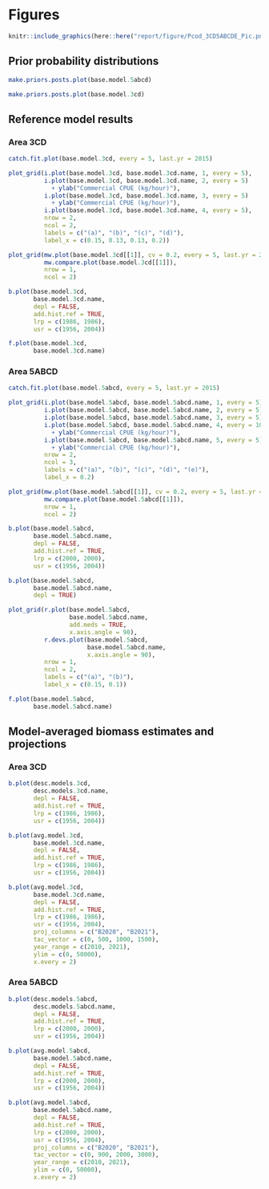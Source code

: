\clearpage

# Figures

```r
knitr::include_graphics(here::here("report/figure/Pcod_3CD5ABCDE_Pic.png"))

```

\clearpage

## Prior probability distributions

```r
make.priors.posts.plot(base.model.5abcd)
```

```r
make.priors.posts.plot(base.model.3cd)
```

\clearpage

## Reference model results

### Area 3CD


```r
catch.fit.plot(base.model.3cd, every = 5, last.yr = 2015)
```


```r
plot_grid(i.plot(base.model.3cd, base.model.3cd.name, 1, every = 5),
          i.plot(base.model.3cd, base.model.3cd.name, 2, every = 5)
            + ylab("Commercial CPUE (kg/hour)"),
          i.plot(base.model.3cd, base.model.3cd.name, 3, every = 5)
            + ylab("Commercial CPUE (kg/hour)"),
          i.plot(base.model.3cd, base.model.3cd.name, 4, every = 5),
          nrow = 2,
          ncol = 2,
          labels = c("(a)", "(b)", "(c)", "(d)"),
          label_x = c(0.15, 0.13, 0.13, 0.2))
```

```r
plot_grid(mw.plot(base.model.3cd[[1]], cv = 0.2, every = 5, last.yr = 2015),
          mw.compare.plot(base.model.3cd[[1]]),
          nrow = 1,
          ncol = 2)
```

```r
b.plot(base.model.3cd,
       base.model.3cd.name,
       depl = FALSE,
       add.hist.ref = TRUE,
       lrp = c(1986, 1986),
       usr = c(1956, 2004))
```

```r
f.plot(base.model.3cd,
       base.model.3cd.name)
```

### Area 5ABCD

```r
catch.fit.plot(base.model.5abcd, every = 5, last.yr = 2015)
```

```r
plot_grid(i.plot(base.model.5abcd, base.model.5abcd.name, 1, every = 5),
          i.plot(base.model.5abcd, base.model.5abcd.name, 2, every = 5),
          i.plot(base.model.5abcd, base.model.5abcd.name, 3, every = 5),
          i.plot(base.model.5abcd, base.model.5abcd.name, 4, every = 10)
            + ylab("Commercial CPUE (kg/hour)"),
          i.plot(base.model.5abcd, base.model.5abcd.name, 5, every = 5)
            + ylab("Commercial CPUE (kg/hour)"),
          nrow = 2,
          ncol = 3,
          labels = c("(a)", "(b)", "(c)", "(d)", "(e)"),
          label_x = 0.2)
```

```r
plot_grid(mw.plot(base.model.5abcd[[1]], cv = 0.2, every = 5, last.yr = 2015),
          mw.compare.plot(base.model.5abcd[[1]]),
          nrow = 1,
          ncol = 2)
```


```r
b.plot(base.model.5abcd,
       base.model.5abcd.name,
       depl = FALSE,
       add.hist.ref = TRUE,
       lrp = c(2000, 2000),
       usr = c(1956, 2004))
```


```r
b.plot(base.model.5abcd,
       base.model.5abcd.name,
       depl = TRUE)
```

```r
plot_grid(r.plot(base.model.5abcd,
                 base.model.5abcd.name,
                 add.meds = TRUE,
                 x.axis.angle = 90),
          r.devs.plot(base.model.5abcd,
                      base.model.5abcd.name,
                      x.axis.angle = 90),
          nrow = 1,
          ncol = 2,
          labels = c("(a)", "(b)"),
          label_x = c(0.15, 0.1))
```

```r
f.plot(base.model.5abcd,
       base.model.5abcd.name)
```

## Model-averaged biomass estimates and projections

### Area 3CD

```r
b.plot(desc.models.3cd,
       desc.models.3cd.name,
       depl = FALSE,
       add.hist.ref = TRUE,
       lrp = c(1986, 1986),
       usr = c(1956, 2004))
```


```r
b.plot(avg.model.3cd,
       base.model.3cd.name,
       depl = FALSE,
       add.hist.ref = TRUE,
       lrp = c(1986, 1986),
       usr = c(1956, 2004))
```

\clearpage

```r
b.plot(avg.model.3cd,
       base.model.3cd.name,
       depl = FALSE,
       add.hist.ref = TRUE,
       lrp = c(1986, 1986),
       usr = c(1956, 2004),
       proj_columns = c("B2020", "B2021"),
       tac_vector = c(0, 500, 1000, 1500),
       year_range = c(2010, 2021),
       ylim = c(0, 50000),
       x.every = 2)
```


### Area 5ABCD

```r
b.plot(desc.models.5abcd,
       desc.models.5abcd.name,
       depl = FALSE,
       add.hist.ref = TRUE,
       lrp = c(2000, 2000),
       usr = c(1956, 2004))
```


```r
b.plot(avg.model.5abcd,
       base.model.5abcd.name,
       depl = FALSE,
       add.hist.ref = TRUE,
       lrp = c(2000, 2000),
       usr = c(1956, 2004))
```

\clearpage

```r
b.plot(avg.model.5abcd,
       base.model.5abcd.name,
       depl = FALSE,
       add.hist.ref = TRUE,
       lrp = c(2000, 2000),
       usr = c(1956, 2004),
       proj_columns = c("B2020", "B2021"),
       tac_vector = c(0, 900, 2000, 3000),
       year_range = c(2010, 2021),
       ylim = c(0, 50000),
       x.every = 2)
```

\clearpage

